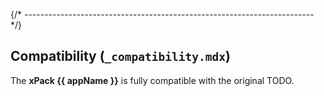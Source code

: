 
{/* ------------------------------------------------------------------------ */}

## Compatibility (`_compatibility.mdx`)

The **xPack {{ appName }}** is fully compatible with the original TODO.
